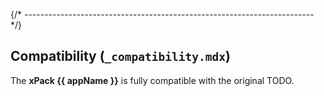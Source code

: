 
{/* ------------------------------------------------------------------------ */}

## Compatibility (`_compatibility.mdx`)

The **xPack {{ appName }}** is fully compatible with the original TODO.
